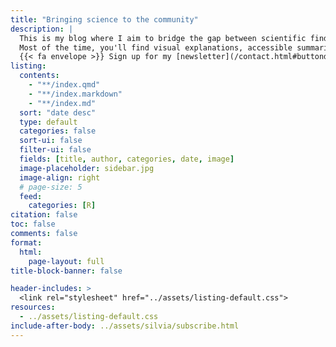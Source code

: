 ```yaml
---
title: "Bringing science to the community"
description: |
  This is my blog where I aim to bridge the gap between scientific findings and the wider community.<br>
  Most of the time, you'll find visual explanations, accessible summaries, and articles —created both as a reference for my future self and <br> (hopefully) as a helpful resource for you too.<br><br>
  {{< fa envelope >}} Sign up for my [newsletter](/contact.html#buttondown) to receive updates about new posts.
listing: 
  contents: 
    - "**/index.qmd"
    - "**/index.markdown" 
    - "**/index.md"
  sort: "date desc"
  type: default
  categories: false
  sort-ui: false
  filter-ui: false
  fields: [title, author, categories, date, image]
  image-placeholder: sidebar.jpg
  image-align: right
  # page-size: 5
  feed:
    categories: [R]
citation: false
toc: false
comments: false
format: 
  html: 
    page-layout: full
title-block-banner: false

header-includes: >
  <link rel="stylesheet" href="../assets/listing-default.css">
resources:
  - ../assets/listing-default.css 
include-after-body: ../assets/silvia/subscribe.html
---
```

